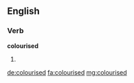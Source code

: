 ==English==

===Verb===
'''colourised'''

# {{past of|colourise}}

[[de:colourised]]
[[fa:colourised]]
[[mg:colourised]]